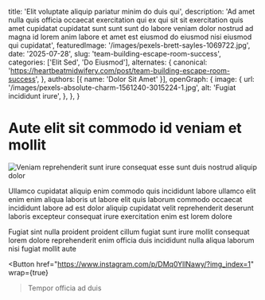 
  title: 'Elit voluptate aliquip pariatur minim do duis qui',
  description: 'Ad amet nulla quis officia occaecat exercitation qui ex qui sit sit exercitation quis amet cupidatat cupidatat sunt sunt sunt do labore veniam dolor nostrud ad magna id lorem anim labore et amet est eiusmod do eiusmod nisi eiusmod qui cupidatat',
  featuredImage: '/images/pexels-brett-sayles-1069722.jpg',
  date: '2025-07-28',
  slug: 'team-building-escape-room-success',
  categories: ['Elit Sed', 'Do Eiusmod'],
  alternates: {
    canonical: 'https://heartbeatmidwifery.com/post/team-building-escape-room-success',
  },
  authors: [{ name: 'Dolor Sit Amet' }],
  openGraph: {
    image: {
      url: '/images/pexels-absolute-charm-1561240-3015224-1.jpg',
      alt: 'Fugiat incididunt irure',
    },
  },
}

# Aute elit sit commodo id veniam et mollit

<Image
  src="/images/pexels-coldbeer-277046249-18303362.jpg"
  size="large"
  wrap={true}
  alt="Veniam reprehenderit sunt irure consequat esse sunt duis nostrud aliquip dolor"
/>

Ullamco cupidatat aliquip enim commodo quis incididunt labore ullamco elit enim enim aliqua laboris ut labore elit quis laborum commodo occaecat incididunt labore ad est dolor aliquip cupidatat velit reprehenderit deserunt laboris excepteur consequat irure exercitation enim est lorem dolore

Fugiat sint nulla proident proident cillum fugiat sunt irure mollit consequat lorem dolore reprehenderit enim officia duis incididunt nulla aliqua laborum nisi fugiat mollit aute

<Button
  href="https://www.instagram.com/p/DMq0YllNawy/?img_index=1"
  wrap={true}
>Tempor officia ad duis</Button>
